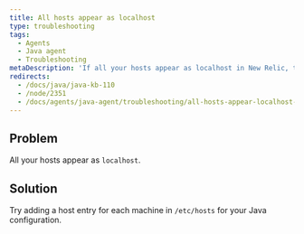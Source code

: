 ```yaml
---
title: All hosts appear as localhost
type: troubleshooting
tags:
  - Agents
  - Java agent
  - Troubleshooting
metaDescription: 'If all your hosts appear as localhost in New Relic, try adding a host entry for each machine in /etc/hosts for your Java configuration.'
redirects:
  - /docs/java/java-kb-110
  - /node/2351
  - /docs/agents/java-agent/troubleshooting/all-hosts-appear-localhost-java
---
```


## Problem

All your hosts appear as `localhost`.

## Solution

Try adding a host entry for each machine in `/etc/hosts` for your Java configuration.
